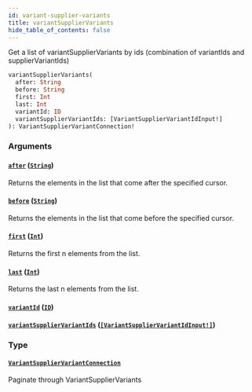 ```yaml
---
id: variant-supplier-variants
title: variantSupplierVariants
hide_table_of_contents: false
---
```



Get a list of variantSupplierVariants by ids (combination of variantIds and supplierVariantIds)

```graphql
variantSupplierVariants(
  after: String
  before: String
  first: Int
  last: Int
  variantId: ID
  variantSupplierVariantIds: [VariantSupplierVariantIdInput!]
): VariantSupplierVariantConnection!
```


### Arguments

#### [`after`](#) ([`String`](/developers/demandhq-apis/demand-api/graphql/reference/scalars/string))

Returns the elements in the list that come after the specified cursor.


#### [`before`](#) ([`String`](/developers/demandhq-apis/demand-api/graphql/reference/scalars/string))

Returns the elements in the list that come before the specified cursor.


#### [`first`](#) ([`Int`](/developers/demandhq-apis/demand-api/graphql/reference/scalars/int))

Returns the first n elements from the list.


#### [`last`](#) ([`Int`](/developers/demandhq-apis/demand-api/graphql/reference/scalars/int))

Returns the last n elements from the list.


#### [`variantId`](#) ([`ID`](/developers/demandhq-apis/demand-api/graphql/reference/scalars/id))




#### [`variantSupplierVariantIds`](#) ([`[VariantSupplierVariantIdInput!]`](/developers/demandhq-apis/demand-api/graphql/reference/inputs/variant-supplier-variant-id-input))




### Type

#### [`VariantSupplierVariantConnection`](/developers/demandhq-apis/demand-api/graphql/reference/objects/variant-supplier-variant-connection)

Paginate through VariantSupplierVariants




